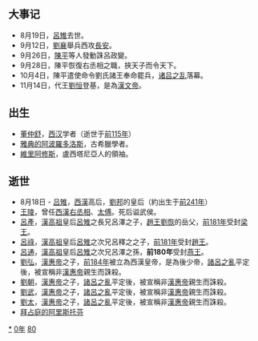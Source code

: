 {{yearTOC|-180|西汉[[高后|高后]]八年}}

== 大事记 ==
*8月19日，[[呂雉|呂雉]]去世。
*9月12日，[[刘襄_(齐王)|劉襄]]舉兵西攻[[長安|長安]]。
*9月26日，[[陈平_(汉朝)|陳平]]等人發動誅呂政變。
*9月28日，陳平恢復右丞相之職，挾天子而令天下。
*10月4日，陳平遣使命令劉氏諸王奉命罷兵，[[诸吕之乱|诸吕之乱]]落幕。
*11月14日，代王[[劉恒|劉恒]]登基，是為[[漢文帝|漢文帝]]。

== 出生 ==
*[[董仲舒|董仲舒]]，[[西汉|西汉]]学者（逝世于[[前115年|前115年]]）
*[[雅典的阿波羅多洛斯|雅典的阿波羅多洛斯]]，古希臘學者。
*[[維里阿修斯|維里阿修斯]]，盧西塔尼亞人的領袖。

== 逝世 ==
{{Wikisource year mention}}
*8月18日 - [[吕雉|吕雉]]，[[西漢|西漢]]高后，[[劉邦|劉邦]]的皇后（約出生于[[前241年|前241年]]）
*[[王陵_(西漢)|王陵]]，曾任[[西漢|西漢]][[右丞相|右丞相]]、[[太傅|太傅]]。死后谥武侯。
*[[呂產|呂產]]，[[漢高祖|漢高祖]]皇后[[呂雉|呂雉]]之長兄呂澤之子，[[趙王|趙王]][[劉恢_(趙王)|劉恢]]的岳父，[[前181年|前181年]]受封[[梁王|梁王]]。
*[[呂祿|呂祿]]，[[漢高祖|漢高祖]]皇后[[呂雉|呂雉]]之次兄呂釋之之子，[[前181年|前181年]]受封[[趙王|趙王]]。
*[[呂通|呂通]]，[[漢高祖|漢高祖]]皇后[[呂雉|呂雉]]之次兄呂澤之孫，'''前180年'''受封[[燕王|燕王]]。
*[[劉弘|劉弘]]，[[漢惠帝|漢惠帝]]之子，[[前184年|前184年]]被立為西漢皇帝，是為後少帝，[[諸呂之亂|諸呂之亂]]平定後，被宣稱非[[漢惠帝|漢惠帝]]親生而誅殺。
*[[劉朝|劉朝]]，[[漢惠帝|漢惠帝]]之子，[[諸呂之亂|諸呂之亂]]平定後，被宣稱非[[漢惠帝|漢惠帝]]親生而誅殺。
*[[刘武_(淮阳王)|劉武]]，[[漢惠帝|漢惠帝]]之子，[[諸呂之亂|諸呂之亂]]平定後，被宣稱非[[漢惠帝|漢惠帝]]親生而誅殺。
*[[劉太|劉太]]，[[漢惠帝|漢惠帝]]之子，[[諸呂之亂|諸呂之亂]]平定後，被宣稱非[[漢惠帝|漢惠帝]]親生而誅殺。
*[[拜占庭的阿里斯托芬|拜占庭的阿里斯托芬]]

[[Category:前180年|*]]
[[Category:前180年代|0年]]
[[Category:前2世纪各年|80]]